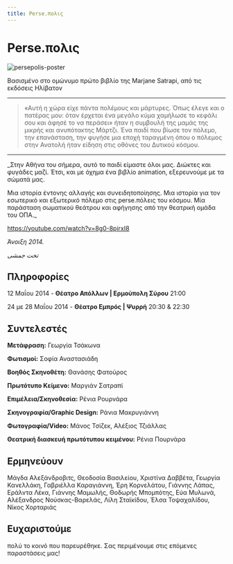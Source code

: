 ```yaml
---
title: Perse.πολις
---
```


# Perse.πολις

![persepolis-poster](/img/persepolis/poster.jpg)

Βασισμένο στο ομώνυμο πρώτο βιβλίο της Marjane Satrapi, από τις εκδόσεις Ηλίβατον

***
> «Αυτή η χώρα είχε πάντα πολέμους και μάρτυρες. Όπως έλεγε και ο πατέρας μου: όταν έρχεται ένα μεγάλο κύμα χαμήλωσε το κεφάλι σου και άφησέ το να περάσει» ήταν η συμβουλή της μαμάς της μικρής και ανυπότακτης Μάρτζι. Ένα παιδί που βίωσε τον πόλεμο, την επανάσταση, την φυγήσε μια εποχή ταραγμένη όπου ο πόλεμος στην Ανατολή ήταν είδηση στις οθόνες του Δυτικού κόσμου.
***

_Στην Αθήνα του σήμερα,  αυτό το παιδί είμαστε όλοι μας. Διώκτες και φυγάδες μαζί. Έτσι, και με όχημα ένα βιβλίο animation, εξερευνούμε με τα σώματά μας.

Mια ιστορία έντονης αλλαγής και συνειδητοποίησης.
Μια ιστορία για τον εσωτερικό και εξωτερικό πόλεμο στις perse.πόλεις του κόσμου. Mία παράσταση σωματικού θεάτρου και αφήγησης από την θεατρική ομάδα του ΟΠΑ._

https://youtube.com/watch?v=8g0-8pirxI8

_Άνοιξη 2014._

_تخت جمشی_

## Πληροφορίες
12 Μαΐου 2014 - **Θέατρο Απόλλων | Ερμούπολη Σύρου** 21:00

24 με 28 Μαΐου 2014 - **Θέατρο Εμπρός | Ψυρρή** 20:30 & 22:30

## Συντελεστές
**Μετάφραση:** Γεωργία Τσάκωνα

**Φωτισμοί:** Σοφία Αναστασιάδη

**Βοηθός Σκηνοθέτη:** Θανάσης Φατούρος

**Πρωτότυπο Κείμενο:** Μαργιάν Σατραπί

**Επιμέλεια/Σκηνοθεσία:** Ρένια Pουρνάρα

**Σκηνογραφία/Graphic Design:** Ράνια Μακρυγιάννη

**Φωτογραφία/Video:** Μάνος Τσίζεκ, Αλέξιος Τζιάλλας

**Θεατρική διασκευή πρωτότυπου κειμένου:** Ρένια Πουρνάρα

## Ερμηνεύουν
Μάγδα Αλεξάνδροβιτς, Θεοδοσία Βασιλείου, Χριστίνα Δαββέτα, Γεωργία Κανελλάκη, Γαβριέλλα Καραγιάννη, Έρη Κορνελάτου, Γιάννης Λάπας, Εράλντα Λέκα, Γιάννης Μαμωλής, Θοδωρής Μπομπότης, Εύα Μυλωνά, Αλέξανδρος Νούσκας-Βαρελάς, Λίλη Σταϊκίδου, Έλσα Τοψαχαλίδου, Νίκος Χορταριάς

## Ευχαριστούμε
πολύ το κοινό που παρευρέθηκε. Σας περιμένουμε στις επόμενες παραστάσεις μας!

<ResponsiveYouTube videoId="Rifjlb9HhWs"/>
